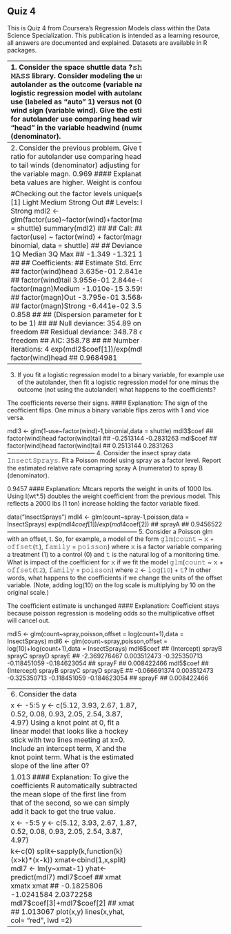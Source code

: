 ## Quiz 4
This is Quiz 4 from Coursera’s Regression Models class within the Data Science Specialization. 
This publication is intended as a learning resource, all answers are documented and explained. Datasets are available in R packages.

----------------------------------
1. Consider the space shuttle data ?𝚜𝚑𝚞𝚝𝚝𝚕𝚎 in the 𝙼𝙰𝚂𝚂 library. 
Consider modeling the use of the autolander as the outcome (variable name 𝚞𝚜𝚎). 
Fit a logistic regression model with autolander (variable auto) use (labeled as “auto” 1) versus not (0) as predicted by wind sign (variable wind). 
Give the estimated odds ratio for autolander use comparing head winds, labeled as “head” in the variable headwind (numerator) to tail winds (denominator).

Answer: 0.969
#### Explanation:
Fitting the model using a binomial distribution gives a beta coefficient of 0.031.

library(MASS)
data(shuttle)
head(shuttle)
##   stability error sign wind   magn vis  use
## 1     xstab    LX   pp head  Light  no auto
## 2     xstab    LX   pp head Medium  no auto
## 3     xstab    LX   pp head Strong  no auto
## 4     xstab    LX   pp tail  Light  no auto
## 5     xstab    LX   pp tail Medium  no auto
## 6     xstab    LX   pp tail Strong  no auto
#Checking out the data
unique(shuttle$use)
## [1] auto   noauto
## Levels: auto noauto
unique(shuttle$wind)
## [1] head tail
## Levels: head tail
#Creating 0,1 variable for auto/noauto factor
shuttle$use <- as.numeric(shuttle$use == "auto")

#generating model
mdl <- glm(factor(use)~factor(wind)-1,binomial,data = shuttle)

exp(mdl$coef[1])/exp(mdl$coef[2])
## factor(wind)head 
##        0.9686888
--------------------------------------------
2. Consider the previous problem. Give the estimated odds ratio for autolander use comparing head winds (numerator) to tail winds (denominator) adjusting for wind strength from the variable magn.
0.969
#### Explanation:
The unadjusted beta values are higher. Weight is confounding significantly.

#Checking out the factor levels
unique(shuttle$magn)
## [1] Light  Medium Strong Out   
## Levels: Light Medium Out Strong
mdl2 <- glm(factor(use)~factor(wind)+factor(magn)-1,binomial,data = shuttle)
summary(mdl2)
## 
## Call:
## glm(formula = factor(use) ~ factor(wind) + factor(magn) - 1, 
##     family = binomial, data = shuttle)
## 
## Deviance Residuals: 
##    Min      1Q  Median      3Q     Max  
## -1.349  -1.321   1.015   1.040   1.184  
## 
## Coefficients:
##                      Estimate Std. Error z value Pr(>|z|)
## factor(wind)head    3.635e-01  2.841e-01   1.280    0.201
## factor(wind)tail    3.955e-01  2.844e-01   1.391    0.164
## factor(magn)Medium -1.010e-15  3.599e-01   0.000    1.000
## factor(magn)Out    -3.795e-01  3.568e-01  -1.064    0.287
## factor(magn)Strong -6.441e-02  3.590e-01  -0.179    0.858
## 
## (Dispersion parameter for binomial family taken to be 1)
## 
##     Null deviance: 354.89  on 256  degrees of freedom
## Residual deviance: 348.78  on 251  degrees of freedom
## AIC: 358.78
## 
## Number of Fisher Scoring iterations: 4
exp(mdl2$coef[1])/exp(mdl2$coef[2])
## factor(wind)head 
##        0.9684981
--------------------------------------------
3. If you fit a logistic regression model to a binary variable, for example use of the autolander, then fit a logistic regression model for one minus the outcome (not using the autolander) what happens to the coefficients?

The coefficients reverse their signs.
#### Explanation:
The sign of the ceofficient flips. One minus a binary variable flips zeros with 1 and vice versa.

mdl3 <- glm(1-use~factor(wind)-1,binomial,data = shuttle)
mdl3$coef
## factor(wind)head factor(wind)tail 
##       -0.2513144       -0.2831263
mdl$coef
## factor(wind)head factor(wind)tail 
##        0.2513144        0.2831263
--------------------------------------------
4. Consider the insect spray data 𝙸𝚗𝚜𝚎𝚌𝚝𝚂𝚙𝚛𝚊𝚢𝚜. Fit a Poisson model using spray as a factor level. 
Report the estimated relative rate comapring spray A (numerator) to spray B (denominator).

0.9457
#### Explanation:
Mtcars reports the weight in units of 1000 lbs. Using I(wt*.5) doubles the weight coefficient from the previous model. 
This reflects a 2000 lbs (1 ton) increase holding the factor variable fixed.

data("InsectSprays")
mdl4 <- glm(count~spray-1,poisson,data = InsectSprays)
exp(mdl4$coef[1])/exp(mdl4$coef[2])
##    sprayA 
## 0.9456522
-----------------------------------------------------------------
5. Consider a Poisson glm with an offset, t. 
So, for example, a model of the form 𝚐𝚕𝚖(𝚌𝚘𝚞𝚗𝚝 ~ 𝚡 + 𝚘𝚏𝚏𝚜𝚎𝚝(𝚝), 𝚏𝚊𝚖𝚒𝚕𝚢 = 𝚙𝚘𝚒𝚜𝚜𝚘𝚗) where 𝚡 is a factor variable comparing a treatment (1) to a control (0) and 𝚝 is the natural log of a monitoring time. 
What is impact of the coefficient for 𝚡 if we fit the model 𝚐𝚕𝚖(𝚌𝚘𝚞𝚗𝚝 ~ 𝚡 + 𝚘𝚏𝚏𝚜𝚎𝚝(𝚝𝟸), 𝚏𝚊𝚖𝚒𝚕𝚢 = 𝚙𝚘𝚒𝚜𝚜𝚘𝚗) where 𝟸 <- 𝚕𝚘𝚐(𝟷𝟶) + 𝚝? 
In other words, what happens to the coefficients if we change the units of the offset variable. 
(Note, adding log(10) on the log scale is multiplying by 10 on the original scale.)

The coefficient estimate is unchanged
#### Explanation:
Coefficient stays because poisson regression is modeling odds so the multiplicative offset will cancel out.

mdl5 <- glm(count~spray,poisson,offset = log(count+1),data = InsectSprays)
mdl6 <- glm(count~spray,poisson,offset = log(10)+log(count+1),data = InsectSprays)
mdl6$coef
##  (Intercept)       sprayB       sprayC       sprayD       sprayE 
## -2.369276467  0.003512473 -0.325350713 -0.118451059 -0.184623054 
##       sprayF 
##  0.008422466
mdl5$coef
##  (Intercept)       sprayB       sprayC       sprayD       sprayE 
## -0.066691374  0.003512473 -0.325350713 -0.118451059 -0.184623054 
##       sprayF 
##  0.008422466

--------------------------------------------
6. Consider the data

x <- -5:5
y <- c(5.12, 3.93, 2.67, 1.87, 0.52, 0.08, 0.93, 2.05, 2.54, 3.87, 4.97)
Using a knot point at 0, fit a linear model that looks like a hockey stick with two lines meeting at x=0. 
Include an intercept term, $X$  and the knot point term. What is the estimated slope of the line after 0?

1.013
#### Explanation:
To give the coefficients R automatically subtracted the mean slope of the first line from that of the second, so we can simply add it back to get the true value.

x <- -5:5
y <- c(5.12, 3.93, 2.67, 1.87, 0.52, 0.08, 0.93, 2.05, 2.54, 3.87, 4.97)

k<-c(0)
split<-sapply(k,function(k) (x>k)*(x-k))
xmat<-cbind(1,x,split)
mdl7 <- lm(y~xmat-1)
yhat<-predict(mdl7)
mdl7$coef
##       xmat      xmatx       xmat 
## -0.1825806 -1.0241584  2.0372258
mdl7$coef[3]+mdl7$coef[2]
##     xmat 
## 1.013067
plot(x,y)
lines(x,yhat, col= "red", lwd =2)


--------------------------